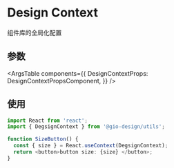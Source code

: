 
<Meta title="Design Context" />

# Design Context

<Subtitle>组件库的全局化配置</Subtitle>

## 参数

<ArgsTable
  components={{
    DesignContextProps: DesignContextPropsComponent,
  }}
/>

## 使用

```ts
import React from 'react';
import { DegsignContext } from '@gio-design/utils';

function SizeButton() {
  const { size } = React.useContext(DegsignContext);
  return <button>button size: {size} </button>;
}
```
